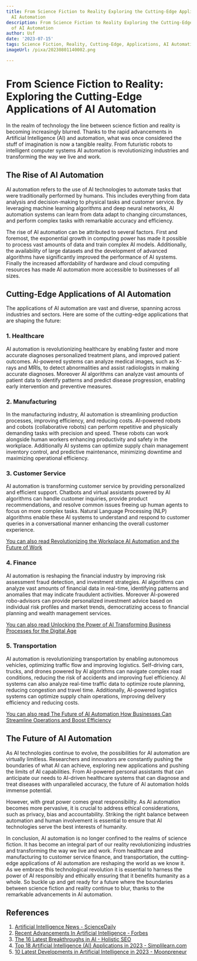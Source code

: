 ```yaml
---
title: From Science Fiction to Reality Exploring the Cutting-Edge Applications of
  AI Automation
description: From Science Fiction to Reality Exploring the Cutting-Edge Applications
  of AI Automation
author: Usf
date: '2023-07-15'
tags: Science Fiction, Reality, Cutting-Edge, Applications, AI Automation
imageUrl: /pixa/20230801140002.png

---
```

# From Science Fiction to Reality: Exploring the Cutting-Edge  Applications of AI Automation

In  the realm of technology the line between science fiction and reality is  becoming increasingly blurred.  Thanks to the rapid advancements in Artificial Intelligence (AI) and automation, what was once considered the stuff of imagination is now a tangible reality. From futuristic robots to intelligent computer systems AI automation is revolutionizing industries and transforming the way we live  and  work.

## The Rise of AI Automation

AI automation  refers to the use of AI technologies to automate tasks that were traditionally performed  by humans. This includes everything from data analysis and decision-making to physical tasks  and customer service. By leveraging machine learning algorithms and deep neural networks, AI automation systems can learn from data adapt to changing circumstances, and perform complex  tasks with remarkable accuracy and  efficiency.

The rise of AI automation can be attributed  to several factors.  First and foremost,  the  exponential growth in computing power has made it possible to process vast amounts of data and train complex AI models. Additionally, the  availability of large datasets and the development of advanced algorithms have significantly improved the performance  of AI systems. Finally the increased affordability of hardware  and cloud computing resources has made AI automation more accessible  to businesses of all sizes.

##  Cutting-Edge Applications of AI Automation

The applications  of AI automation are vast and  diverse, spanning across industries  and sectors. Here  are some of the cutting-edge applications that are shaping the future:

###  1. Healthcare

AI automation is revolutionizing healthcare by enabling  faster and more accurate diagnoses personalized treatment plans, and improved patient outcomes.  AI-powered  systems can analyze medical images, such as X-rays and  MRIs, to detect abnormalities and assist radiologists in making accurate diagnoses. Moreover AI  algorithms can analyze vast amounts of patient data to  identify patterns  and  predict  disease progression,  enabling early intervention and  preventive measures.

### 2. Manufacturing

In the manufacturing industry, AI  automation is streamlining production processes,  improving efficiency, and reducing costs. AI-powered robots and  cobots (collaborative robots) can perform repetitive and physically demanding  tasks  with precision and speed. These robots can work alongside human workers enhancing productivity and safety in the workplace. Additionally AI systems can optimize supply chain  management inventory control, and predictive maintenance, minimizing downtime and maximizing operational  efficiency.

### 3. Customer Service

AI automation is transforming customer service  by providing personalized and efficient support. Chatbots and virtual assistants powered by AI algorithms can handle customer inquiries, provide product recommendations, and resolve common issues freeing up human agents to focus on more complex tasks. Natural Language Processing (NLP) algorithms enable these AI systems to understand and respond to customer queries in  a conversational manner enhancing the overall customer experience.

[You can also read Revolutionizing the Workplace  AI Automation and the Future of Work](Revolutionizing%20the%20Workplace%20AI%20Automation%20and%20the%20Future%20of%20Work)


###  4. Finance

AI automation is reshaping the financial industry  by improving risk assessment  fraud detection, and investment  strategies. AI  algorithms can analyze  vast amounts of financial data in real-time, identifying patterns and anomalies that may indicate fraudulent activities.  Moreover AI-powered robo-advisors can provide personalized investment advice based  on individual risk profiles and  market trends,  democratizing access to financial planning and wealth management  services.

[You can also read Unlocking the Power of AI Transforming Business Processes for the Digital Age](Unlocking%20the%20Power%20of%20AI%20Transforming%20Business%20Processes%20for%20the%20Digital%20Age)


### 5. Transportation

AI automation is revolutionizing transportation by  enabling autonomous vehicles, optimizing traffic flow and improving logistics. Self-driving cars, trucks, and drones  powered by AI  algorithms can navigate complex road conditions, reducing the risk of accidents and improving fuel efficiency.  AI systems can also analyze real-time traffic data to optimize route planning, reducing congestion and travel time. Additionally, AI-powered  logistics systems can optimize  supply chain  operations, improving delivery efficiency  and reducing costs.

[You can also read The Future of AI  Automation How Businesses Can  Streamline Operations and Boost Efficiency](The%20Future%20of%20AI%20Automation%20How%20Businesses%20Can%20Streamline%20Operations%20and%20Boost%20Efficiency)


## The Future of AI Automation

As AI technologies continue to evolve, the possibilities for AI automation are  virtually limitless. Researchers and innovators are constantly pushing the boundaries of what AI can achieve, exploring new applications and pushing the limits of AI capabilities. From AI-powered personal assistants that can anticipate our needs to  AI-driven healthcare systems that  can  diagnose and treat diseases with unparalleled accuracy, the future of AI  automation holds immense potential.

However, with great power comes great responsibility. As AI automation  becomes more pervasive, it is crucial to address ethical considerations, such as  privacy, bias and accountability.  Striking the  right balance between automation and human involvement is essential to ensure  that AI technologies serve the best interests of humanity.

In conclusion, AI automation is  no longer confined to the realms of science  fiction. It has become an integral part of our reality revolutionizing industries and transforming the way we live and work. From healthcare  and manufacturing to customer service finance, and transportation, the cutting-edge applications of AI automation are reshaping the world as we know it. As we embrace this technological revolution it is essential to harness  the  power of AI responsibly and ethically ensuring that it benefits humanity  as a whole. So buckle up and get ready for a future where the boundaries between science fiction and reality continue to blur, thanks to the  remarkable advancements in  AI automation.

## References

1. [Artificial Intelligence News - ScienceDaily](https://www.sciencedaily.com/news/computers_math/artificial_intelligence/)
2. [Recent Advancements In Artificial Intelligence  - Forbes](https://www.forbes.com/sites/forbesbusinesscouncil/2022/10/07/recent-advancements-in-artificial-intelligence/?sh=24a24c837fa5)
3. [The 16 Latest Breakthroughs in AI - Holistic SEO](https://www.holisticseo.digital/ai/latest-news/)
4. [Top 18 Artificial Intelligence (AI)  Applications in 2023 - Simplilearn.com](https://www.simplilearn.com/tutorials/artificial-intelligence-tutorial/artificial-intelligence-applications)
5. [10 Latest Developments in Artificial Intelligence  in 2023 - Moonpreneur](https://moonpreneur.com/blog/latest-developments-in-artificial-intelligence/)